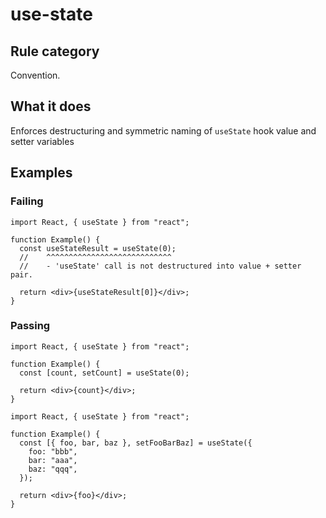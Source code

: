 # use-state

## Rule category

Convention.

## What it does

Enforces destructuring and symmetric naming of `useState` hook value and setter variables

## Examples

### Failing

```tsx twoslash
import React, { useState } from "react";

function Example() {
  const useStateResult = useState(0);
  //    ^^^^^^^^^^^^^^^^^^^^^^^^^^^^
  //    - 'useState' call is not destructured into value + setter pair.

  return <div>{useStateResult[0]}</div>;
}
```

### Passing

```tsx twoslash
import React, { useState } from "react";

function Example() {
  const [count, setCount] = useState(0);

  return <div>{count}</div>;
}
```

```tsx twoslash
import React, { useState } from "react";

function Example() {
  const [{ foo, bar, baz }, setFooBarBaz] = useState({
    foo: "bbb",
    bar: "aaa",
    baz: "qqq",
  });

  return <div>{foo}</div>;
}
```
